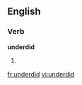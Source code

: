 ==English==

===Verb===
'''underdid'''

# {{simple past of|underdo}}

[[fr:underdid]]
[[vi:underdid]]